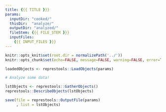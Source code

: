 ```yaml
---
title: {{{ TITLE }}}
params: 
  inputDir: "cooked/"
  thisDir:  "analyze/"
  outputDir: "analyzed/"
  fileStem: {{{ FILE_STEM }}}
  inputFiles: 
    {{{ INPUT_FILES }}}
---
```


```r
knitr::opts_knit$set(root.dir = normalizePath('../'))
knitr::opts_chunk$set(echo=FALSE, message=FALSE, warning=FALSE, error=TRUE)
```

```r
loadedObjects <- represtools::LoadObjects(params)
```

```r
# Analyze some data!
```

```r
lstObjects <- represtools::GatherObjects()
represtools::DescribeObjects(lstObjects)
```

```r
save(file = represtools::OutputFile(params)
     , list = lstObjects)
```
